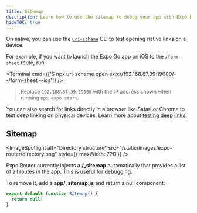 ```yaml
---
title: Sitemap
description: Learn how to use the sitemap to debug your app with Expo Router.
hideTOC: true
---
```



On native, you can use the [`uri-scheme`](https://www.npmjs.com/package/uri-scheme) CLI to test opening native links on a device.

For example, if you want to launch the Expo Go app on iOS to the `/form-sheet` route, run:

<Terminal cmd={['$ npx uri-scheme open exp://192.168.87.39:19000/--/form-sheet --ios']} />

> Replace `192.168.87.39:19000` with the IP address shown when running `npx expo start`.

You can also search for links directly in a browser like Safari or Chrome to test deep linking on physical devices. Learn more about [testing deep links](https://reactnavigation.org/docs/deep-linking).

## Sitemap

<ImageSpotlight
  alt="Directory structure"
  src="/static/images/expo-router/directory.png"
  style={{ maxWidth: 720 }}
/>

Expo Router currently injects a **/\_sitemap** automatically that provides a list of all routes in the app. This is useful for debugging.

To remove it, add a **app/\_sitemap.js** and return a null component:

```jsx app/_sitemap.js
export default function Sitemap() {
  return null;
}
```
